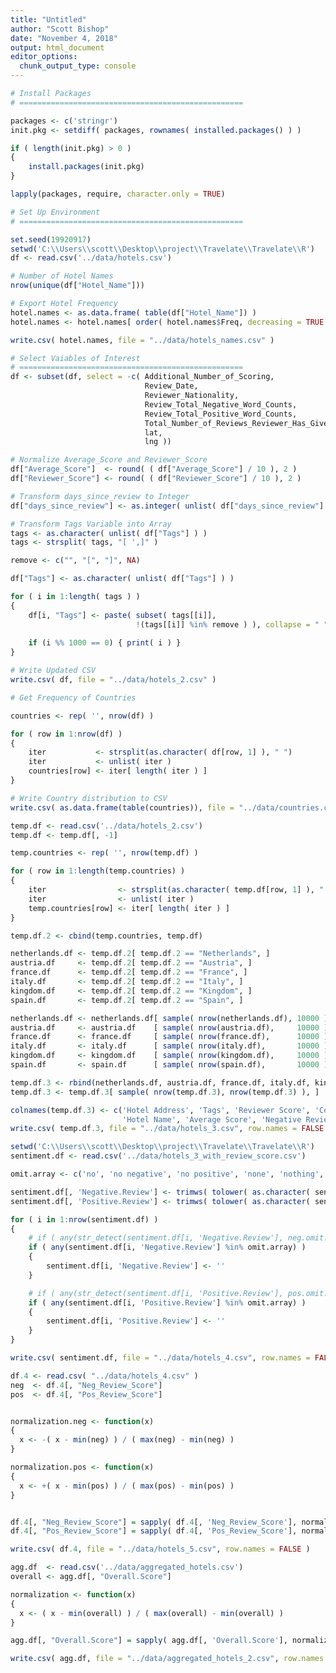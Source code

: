 ```yaml
---
title: "Untitled"
author: "Scott Bishop"
date: "November 4, 2018"
output: html_document
editor_options: 
  chunk_output_type: console
---
```


```r

# Install Packages
# ==================================================

packages <- c('stringr')   
init.pkg <- setdiff( packages, rownames( installed.packages() ) ) 

if ( length(init.pkg) > 0 ) 
{ 
    install.packages(init.pkg) 
} 

lapply(packages, require, character.only = TRUE)

```

```r

# Set Up Environment
# ==================================================

set.seed(19920917)
setwd('C:\\Users\\scott\\Desktop\\project\\Travelate\\Travelate\\R')
df <- read.csv('../data/hotels.csv')

```

```r

# Number of Hotel Names
nrow(unique(df["Hotel_Name"]))

# Export Hotel Frequency
hotel.names <- as.data.frame( table(df["Hotel_Name"]) )
hotel.names <- hotel.names[ order( hotel.names$Freq, decreasing = TRUE ), c(1,2) ]

write.csv( hotel.names, file = "../data/hotels_names.csv" )

```


```r

# Select Vaiables of Interest
# ==================================================
df <- subset(df, select = -c( Additional_Number_of_Scoring,
                              Review_Date,
                              Reviewer_Nationality,
                              Review_Total_Negative_Word_Counts,
                              Review_Total_Positive_Word_Counts,
                              Total_Number_of_Reviews_Reviewer_Has_Given,
                              lat,
                              lng ))

```

```r

# Normalize Average_Score and Reviewer_Score
df["Average_Score"]  <- round( ( df["Average_Score"] / 10 ), 2 ) 
df["Reviewer_Score"] <- round( ( df["Reviewer_Score"] / 10 ), 2 ) 

```

```r

# Transform days_since_review to Integer
df["days_since_review"] <- as.integer( unlist( df["days_since_review"] ) )

```

```r

# Transform Tags Variable into Array
tags <- as.character( unlist( df["Tags"] ) )
tags <- strsplit( tags, "[ ',]" )

remove <- c("", "[", "]", NA)

df["Tags"] <- as.character( unlist( df["Tags"] ) )

for ( i in 1:length( tags ) ) 
{
    df[i, "Tags"] <- paste( subset( tags[[i]], 
                            !(tags[[i]] %in% remove ) ), collapse = " " )
    
    if (i %% 1000 == 0) { print( i ) }
}

```

```r

# Write Updated CSV
write.csv( df, file = "../data/hotels_2.csv" )

```

```r

# Get Frequency of Countries

countries <- rep( '', nrow(df) )

for ( row in 1:nrow(df) )
{
    iter           <- strsplit(as.character( df[row, 1] ), " ")
    iter           <- unlist( iter )
    countries[row] <- iter[ length( iter ) ]
}

```

```r

# Write Country distribution to CSV
write.csv( as.data.frame(table(countries)), file = "../data/countries.csv" )

```

```r

temp.df <- read.csv('../data/hotels_2.csv')
temp.df <- temp.df[, -1]

temp.countries <- rep( '', nrow(temp.df) )

for ( row in 1:length(temp.countries) )
{
    iter                <- strsplit(as.character( temp.df[row, 1] ), " ")
    iter                <- unlist( iter )
    temp.countries[row] <- iter[ length( iter ) ]
}

temp.df.2 <- cbind(temp.countries, temp.df)

netherlands.df <- temp.df.2[ temp.df.2 == "Netherlands", ]
austria.df     <- temp.df.2[ temp.df.2 == "Austria", ]
france.df      <- temp.df.2[ temp.df.2 == "France", ]
italy.df       <- temp.df.2[ temp.df.2 == "Italy", ]
kingdom.df     <- temp.df.2[ temp.df.2 == "Kingdom", ]
spain.df       <- temp.df.2[ temp.df.2 == "Spain", ]

netherlands.df <- netherlands.df[ sample( nrow(netherlands.df), 10000 ), ]
austria.df     <- austria.df    [ sample( nrow(austria.df),     10000 ), ]
france.df      <- france.df     [ sample( nrow(france.df),      10000 ), ]
italy.df       <- italy.df      [ sample( nrow(italy.df),       10000 ), ]
kingdom.df     <- kingdom.df    [ sample( nrow(kingdom.df),     10000 ), ]
spain.df       <- spain.df      [ sample( nrow(spain.df),       10000 ), ]

temp.df.3 <- rbind(netherlands.df, austria.df, france.df, italy.df, kingdom.df, spain.df )
temp.df.3 <- temp.df.3[ sample( nrow(temp.df.3), nrow(temp.df.3) ), ]

colnames(temp.df.3) <- c('Hotel Address', 'Tags', 'Reviewer Score', 'Country', 'Total Reviews', 
                         'Hotel Name', 'Average Score', 'Negative Review', 'Positive Review', 'Days Since Review')
write.csv( temp.df.3, file = "../data/hotels_3.csv", row.names = FALSE )

```

```r

setwd('C:\\Users\\scott\\Desktop\\project\\Travelate\\Travelate\\R')
sentiment.df <- read.csv('../data/hotels_3_with_review_score.csv')

```

```r

omit.array <- c('no', 'no negative', 'no positive', 'none', 'nothing', 'nil', 'nothing really', 'n a', 'na', 'nothing to say', 'nothing at all', 'nothing in particular', 'no complaints', 'nothing worth mentioning')

sentiment.df[, 'Negative.Review'] <- trimws( tolower( as.character( sentiment.df[, 'Negative.Review'] ) ) )
sentiment.df[, 'Positive.Review'] <- trimws( tolower( as.character( sentiment.df[, 'Positive.Review'] ) ) )

for ( i in 1:nrow(sentiment.df) )
{
    # if ( any(str_detect(sentiment.df[i, 'Negative.Review'], neg.omit.array)) )
    if ( any(sentiment.df[i, 'Negative.Review'] %in% omit.array) )
    {
        sentiment.df[i, 'Negative.Review'] <- ''
    }

    # if ( any(str_detect(sentiment.df[i, 'Positive.Review'], pos.omit.array)) )
    if ( any(sentiment.df[i, 'Positive.Review'] %in% omit.array) )
    {
        sentiment.df[i, 'Positive.Review'] <- ''
    }
}

```

```r

write.csv( sentiment.df, file = "../data/hotels_4.csv", row.names = FALSE )

```

```r

df.4 <- read.csv( "../data/hotels_4.csv" )
neg  <- df.4[, "Neg_Review_Score"]
pos  <- df.4[, "Pos_Review_Score"]


normalization.neg <- function(x)
{
  x <- -( x - min(neg) ) / ( max(neg) - min(neg) )
}

normalization.pos <- function(x)
{
  x <- +( x - min(pos) ) / ( max(pos) - min(pos) )
}


df.4[, "Neg_Review_Score"] = sapply( df.4[, 'Neg_Review_Score'], normalization.neg )
df.4[, "Pos_Review_Score"] = sapply( df.4[, 'Pos_Review_Score'], normalization.pos )

write.csv( df.4, file = "../data/hotels_5.csv", row.names = FALSE )

```

```r

agg.df  <- read.csv('../data/aggregated_hotels.csv')
overall <- agg.df[, "Overall.Score"]

normalization <- function(x)
{
  x <- ( x - min(overall) ) / ( max(overall) - min(overall) )
}

agg.df[, "Overall.Score"] = sapply( agg.df[, 'Overall.Score'], normalization )

write.csv( agg.df, file = "../data/aggregated_hotels_2.csv", row.names = FALSE )

```

